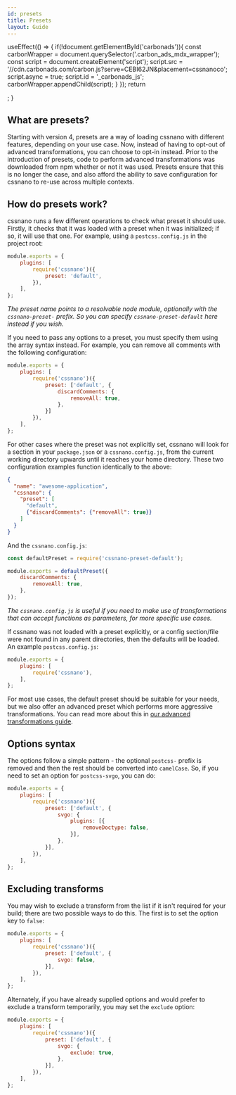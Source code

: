 ```yaml
---
id: presets
title: Presets
layout: Guide
---
```



  useEffect(() => {
    if(!document.getElementById('carbonads')){
      const carbonWrapper = document.querySelector('.carbon_ads_mdx_wrapper');
      const script = document.createElement('script');
      script.src = '//cdn.carbonads.com/carbon.js?serve=CEBI62JN&placement=cssnanoco';
      script.async = true;
      script.id = '_carbonads_js';
      carbonWrapper.appendChild(script);
    }
  });
  return  <div className="carbon_ads_mdx_wrapper"></div>;
}

<CarbonAds/>

## What are presets?

Starting with version 4, presets are a way of loading cssnano with different
features, depending on your use case. Now, instead of having to opt-out of
advanced transformations, you can choose to opt-in instead. Prior to the
introduction of presets, code to perform advanced transformations was downloaded
from npm whether or not it was used. Presets ensure that this is no longer the
case, and also afford the ability to save configuration for cssnano to re-use
across multiple contexts.


## How do presets work?

cssnano runs a few different operations to check what preset it should use.
Firstly, it checks that it was loaded with a preset when it was initialized;
if so, it will use that one. For example, using a `postcss.config.js` in the
project root:

```js
module.exports = {
    plugins: [
        require('cssnano')({
            preset: 'default',
        }),
    ],
};
```

_The preset name points to a resolvable node module, optionally with the
`cssnano-preset-` prefix. So you can specify `cssnano-preset-default` here
instead if you wish._

If you need to pass any options to a preset, you must specify them using the
array syntax instead. For example, you can remove all comments with the
following configuration:

```js
module.exports = {
    plugins: [
        require('cssnano')({
            preset: ['default', {
                discardComments: {
                    removeAll: true,
                },
            }]
        }),
    ],
};
```

For other cases where the preset was not explicitly set, cssnano will look
for a section in your `package.json` or a `cssnano.config.js`, from the current
working directory upwards until it reaches your home directory. These two
configuration examples function identically to the above:

```json
{
  "name": "awesome-application",
  "cssnano": {
    "preset": [
      "default",
      {"discardComments": {"removeAll": true}}
    ]
  }
}
```

And the `cssnano.config.js`:

```js
const defaultPreset = require('cssnano-preset-default');

module.exports = defaultPreset({
    discardComments: {
        removeAll: true,
    },
});
```

_The `cssnano.config.js` is useful if you need to make use of transformations
that can accept functions as parameters, for more specific use cases._

If cssnano was not loaded with a preset explicitly, or a config section/file
were not found in any parent directories, then the defaults will be loaded.
An example `postcss.config.js`:

```js
module.exports = {
    plugins: [
        require('cssnano'),
    ],
};
```

For most use cases, the default preset should be suitable for your needs, but
we also offer an advanced preset which performs more aggressive transformations.
You can read more about this in
[our advanced transformations guide][guideadvancedtransforms].


## Options syntax

The options follow a simple pattern - the optional `postcss-` prefix is removed
and then the rest should be converted into `camelCase`. So, if you need to set
an option for `postcss-svgo`, you can do:

```js
module.exports = {
    plugins: [
        require('cssnano')({
            preset: ['default', {
                svgo: {
                    plugins: [{
                        removeDoctype: false,
                    }],
                },
            }],
        }),
    ],
};
```


## Excluding transforms

You may wish to exclude a transform from the list if it isn't required for your
build; there are two possible ways to do this. The first is to set the option
key to `false`:

```js
module.exports = {
    plugins: [
        require('cssnano')({
            preset: ['default', {
                svgo: false,
            }],
        }),
    ],
};
```

Alternately, if you have already supplied options and would prefer to exclude
a transform temporarily, you may set the `exclude` option:

```js
module.exports = {
    plugins: [
        require('cssnano')({
            preset: ['default', {
                svgo: {
                    exclude: true,
                },
            }],
        }),
    ],
};
```

[guideadvancedtransforms]: /guides/advanced-transforms
